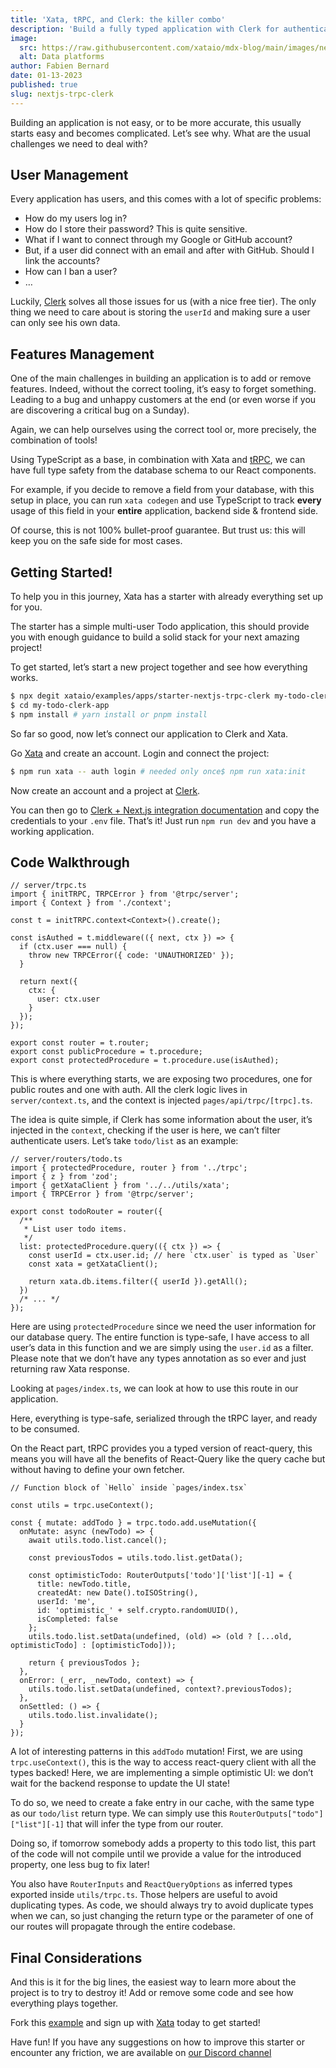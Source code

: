 ```yaml
---
title: 'Xata, tRPC, and Clerk: the killer combo'
description: 'Build a fully typed application with Clerk for authentication and tRPC for a robust stack.'
image:
  src: https://raw.githubusercontent.com/xataio/mdx-blog/main/images/nextjs-trpc-clerk.png
  alt: Data platforms
author: Fabien Bernard
date: 01-13-2023
published: true
slug: nextjs-trpc-clerk
---
```


Building an application is not easy, or to be more accurate, this usually starts easy and becomes complicated. Let’s see why. What are the usual challenges we need to deal with?

## User Management

Every application has users, and this comes with a lot of specific problems:

- How do my users log in?
- How do I store their password? This is quite sensitive.
- What if I want to connect through my Google or GitHub account?
- But, if a user did connect with an email and after with GitHub. Should I link the accounts?
- How can I ban a user?
- …

Luckily, [Clerk](https://clerk.dev/) solves all those issues for us (with a nice free tier). The only thing we need to care about is storing the `userId` and making sure a user can only see his own data.

## Features Management

One of the main challenges in building an application is to add or remove features. Indeed, without the correct tooling, it’s easy to forget something. Leading to a bug and unhappy customers at the end (or even worse if you are discovering a critical bug on a Sunday).

Again, we can help ourselves using the correct tool or, more precisely, the combination of tools!

Using TypeScript as a base, in combination with Xata and [tRPC](http://trpc.io), we can have full type safety from the database schema to our React components.

For example, if you decide to remove a field from your database, with this setup in place, you can run `xata codegen` and use TypeScript to track **every** usage of this field in your **entire** application, backend side & frontend side.

Of course, this is not 100% bullet-proof guarantee. But trust us: this will keep you on the safe side for most cases.

## Getting Started!

To help you in this journey, Xata has a starter with already everything set up for you.

The starter has a simple multi-user Todo application, this should provide you with enough guidance to build a solid stack for your next amazing project!

To get started, let’s start a new project together and see how everything works.

```bash
$ npx degit xataio/examples/apps/starter-nextjs-trpc-clerk my-todo-clerk-app
$ cd my-todo-clerk-app
$ npm install # yarn install or pnpm install
```

So far so good, now let’s connect our application to Clerk and Xata.

Go [Xata](https://xata.io) and create an account. Login and connect the project:

```bash
$ npm run xata -- auth login # needed only once$ npm run xata:init
```

Now create an account and a project at [Clerk](https://clerk.dev).

You can then go to [Clerk + Next.js integration documentation](https://clerk.dev/docs/nextjs/set-environment-keys) and copy the credentials to your `.env` file. That’s it! Just run `npm run dev` and you have a working application.

## Code Walkthrough

```tsx
// server/trpc.ts
import { initTRPC, TRPCError } from '@trpc/server';
import { Context } from './context';

const t = initTRPC.context<Context>().create();

const isAuthed = t.middleware(({ next, ctx }) => {
  if (ctx.user === null) {
    throw new TRPCError({ code: 'UNAUTHORIZED' });
  }

  return next({
    ctx: {
      user: ctx.user
    }
  });
});

export const router = t.router;
export const publicProcedure = t.procedure;
export const protectedProcedure = t.procedure.use(isAuthed);
```

This is where everything starts, we are exposing two procedures, one for public routes and one with auth. All the clerk logic lives in `server/context.ts`, and the context is injected `pages/api/trpc/[trpc].ts`.

The idea is quite simple, if Clerk has some information about the user, it’s injected in the `context`, checking if the user is here, we can’t filter authenticate users. Let’s take `todo/list` as an example:

```tsx
// server/routers/todo.ts
import { protectedProcedure, router } from '../trpc';
import { z } from 'zod';
import { getXataClient } from '../../utils/xata';
import { TRPCError } from '@trpc/server';

export const todoRouter = router({
  /**
   * List user todo items.
   */
  list: protectedProcedure.query(({ ctx }) => {
    const userId = ctx.user.id; // here `ctx.user` is typed as `User`
    const xata = getXataClient();

    return xata.db.items.filter({ userId }).getAll();
  })
  /* ... */
});
```

Here are using `protectedProcedure` since we need the user information for our database query. The entire function is type-safe, I have access to all user’s data in this function and we are simply using the `user.id` as a filter. Please note that we don’t have any types annotation as so ever and just returning raw Xata response.

Looking at `pages/index.ts`, we can look at how to use this route in our application.

<ArticleImage
  src="https://raw.githubusercontent.com/xataio/mdx-blog/main/images/typings-trpc.png"
  width="909"
  height="293"
  alt="Typings"
  caption="Typings coming from tRPC"
  position="center"
/>

Here, everything is type-safe, serialized through the tRPC layer, and ready to be consumed.

On the React part, tRPC provides you a typed version of react-query, this means you will have all the benefits of React-Query like the query cache but without having to define your own fetcher.

```tsx
// Function block of `Hello` inside `pages/index.tsx`

const utils = trpc.useContext();

const { mutate: addTodo } = trpc.todo.add.useMutation({
  onMutate: async (newTodo) => {
    await utils.todo.list.cancel();

    const previousTodos = utils.todo.list.getData();

    const optimisticTodo: RouterOutputs['todo']['list'][-1] = {
      title: newTodo.title,
      createdAt: new Date().toISOString(),
      userId: 'me',
      id: 'optimistic_' + self.crypto.randomUUID(),
      isCompleted: false
    };
    utils.todo.list.setData(undefined, (old) => (old ? [...old, optimisticTodo] : [optimisticTodo]));

    return { previousTodos };
  },
  onError: (_err, _newTodo, context) => {
    utils.todo.list.setData(undefined, context?.previousTodos);
  },
  onSettled: () => {
    utils.todo.list.invalidate();
  }
});
```

A lot of interesting patterns in this `addTodo` mutation! First, we are using `trpc.useContext()`, this is the way to access react-query client with all the types backed! Here, we are implementing a simple optimistic UI: we don’t wait for the backend response to update the UI state!

To do so, we need to create a fake entry in our cache, with the same type as our `todo/list` return type. We can simply use this `RouterOutputs["todo"]["list"][-1]` that will infer the type from our router.

Doing so, if tomorrow somebody adds a property to this todo list, this part of the code will not compile until we provide a value for the introduced property, one less bug to fix later!

You also have `RouterInputs` and `ReactQueryOptions` as inferred types exported inside `utils/trpc.ts`. Those helpers are useful to avoid duplicating types. As code, we should always try to avoid duplicate types when we can, so just changing the return type or the parameter of one of our routes will propagate through the entire codebase.

## Final Considerations

And this is it for the big lines, the easiest way to learn more about the project is to try to destroy it! Add or remove some code and see how everything plays together.

Fork this [example](https://github.com/xataio/examples/tree/main/apps/starter-nextjs-trpc-clerk) and sign up with [Xata](https://xata.io) today to get started!

Have fun! If you have any suggestions on how to improve this starter or encounter any friction, we are available on [our Discord channel](https://xata.io/discord)
